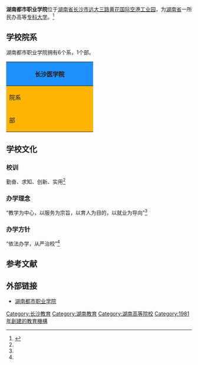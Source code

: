 {{coord|28.2306|N|113.182869|E|format=dms|region:CN_type:edu|display=title}}
{{高校
|名称            = 湖南都市职业学院
|外文名          =  Hunan Urban Professional College
|图像            = <!-- [[Image:|250px]]-->
|图像说明        = 
|校训            = 勤奋、求知、创新、实用
|建校            =1981年
|闭校            = 
|校庆日          = 
|类型            = 民办普通高等职业学校
|书记            = 柴世钦
|校长            = 
|院长            = 黄旭<!-- 大专为院长 -->
|教师            = 
|职工            = 
|学生            = 7000余人
|地址            ={{CHN}}[[湖南省|湖南省]][[长沙市|长沙市]][[远大三路|远大三路]][[黄花国际空港工业园|黄花国际空港工业园]]
|校园环境        = 市区 
|面积            = 200多亩
|老校名          = 
|体育项目        = 
|代表色          = <!--示例：[[紫色|紫色]]和[[金色|金色]] {{Color box|#232176}}{{Color box|#E2AF2D}} -->
|昵称            = 
|吉祥物          = 
|隶属            = [[湖南省教育厅|湖南省教育厅]]
|邮编            = 
|网站            = http://www.hnupc.com
|标志            = <!-- [[Image:|225px]]-->
|脚注            = 
}}
'''湖南都市职业学院'''位于[[湖南省|湖南省]][[长沙市|长沙市]][[远大三路|远大三路]][[黄花国际空港工业园|黄花国际空港工业园]]，为[[湖南省|湖南省]]一所民办高等[[专科大学|专科大学]]。<ref name=" upa" >{{cite web |url=http://www.worlduc.com/e/blog.aspx?bid=1361738 |title=湖南都市职业学院 |accessdate=2011年 |work= |publisher=湖南都市职业学院 |language=zh-cn |archive-date=2016-03-04 |archive-url=https://web.archive.org/web/20160304080344/http://www.worlduc.com/e/blog.aspx?bid=1361738 |dead-url=no }}</ref>

== 学校院系 ==
湖南都市职业学院拥有6个系，1个部。

{| border="4" cellpadding="2px" style="border: 2px solid #994; background-color:#ffffff; width:60%;"
|-
! scope="col" width="220" style="background-color: dodgerblue; " colspan=2 | 长沙医学院

|-
! scope="row"  width="220" style="background-color: #ffb500;"   rowspan=7    |  院系
|-
|      航空服务系
|-
|      印刷技术系
|-
|      建筑工程系
|-
|      机电工程系
|-
|      经济管理系 
|-
|      计算机科学系
|-
! scope="row"  width="220" style="background-color: #ffb500;"   rowspan=2   |  部
|-
|      基础课部
|}

== 学校文化 ==
=== 校训 ===
勤奋、求知、创新、实用<ref name=" upa" />

=== 办学理念 ===
“教学为中心，以服务为宗旨，以育人为目的，以就业为导向”<ref name=" upa" />

=== 办学方针 ===
“依法办学，从严治校”<ref name=" upa" />

==参考文献==
<div class="references-small">
<references></references>
</div>

==外部链接==
*[http://www.worlduc.com/e/default.aspx?eid=5396 湖南都市职业学院 ] {{Wayback|url=http://www.worlduc.com/e/default.aspx?eid=5396 |date=20120611230555 }}

{{湖南高等院校}}
{{民办大学}}

[[Category:长沙教育|Category:长沙教育]]
[[Category:湖南教育|Category:湖南教育]]
[[Category:湖南高等院校|Category:湖南高等院校]]
[[Category:1981年創建的教育機構|Category:1981年創建的教育機構]]
